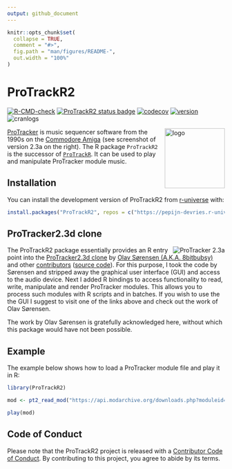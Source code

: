 ```yaml
---
output: github_document
---
```


```r
knitr::opts_chunk$set(
  collapse = TRUE,
  comment = "#>",
  fig.path = "man/figures/README-",
  out.width = "100%"
)
```

# ProTrackR2

<!-- badges: start -->
[![R-CMD-check](https://github.com/pepijn-devries/ProTrackR2/actions/workflows/R-CMD-check.yaml/badge.svg)](https://github.com/pepijn-devries/ProTrackR2/actions/workflows/R-CMD-check.yaml)
[![ProTrackR2 status badge](https://pepijn-devries.r-universe.dev/badges/ProTrackR2)](https://pepijn-devries.r-universe.dev/ProTrackR2)
[![codecov](https://codecov.io/gh/pepijn-devries/ProTrackR2/graph/badge.svg?token=0ILPGKGB73)](https://codecov.io/gh/pepijn-devries/ProTrackR2)
[![version](https://www.r-pkg.org/badges/version/ProTrackR2)](https://CRAN.R-project.org/package=ProTrackR2)
![cranlogs](https://cranlogs.r-pkg.org/badges/ProTrackR2)
<!-- badges: end -->

<img src="man/figures/logo.svg" align="right" height="139" copyright="cc-sa" alt="logo" class="pkgdown-hide" />

[ProTracker](https://en.wikipedia.org/wiki/ProTracker) is music sequencer software
from the 1990s on the [Commodore Amiga](https://en.wikipedia.org/wiki/Amiga)
(see screenshot of version 2.3a on the right).
The R package `ProTrackR2` is the successor of [`ProTrackR`](https://pepijn-devries.github.io/ProTrackR/).
It can be used to play and manipulate ProTracker module music.

## Installation

You can install the development version of ProTrackR2 from [r-universe](https://pepijn-devries.r-universe.dev/ProTrackR2) with:

``` r
install.packages("ProTrackR2", repos = c("https://pepijn-devries.r-universe.dev", "https://cloud.r-project.org"))
```

## ProTracker2.3d clone

<img src="https://content.pouet.net/files/screenshots/00050/00050055.png" alt="ProTracker 2.3a" align="right" />

The ProTrackR2 package essentially provides an R entry point into the
[ProTracker2.3d clone](https://16-bits.org/pt2.php) by
[Olav S&oslash;rensen (A.K.A. 8bitbubsy)](https://github.com/8bitbubsy) and other
[contributors](https://github.com/8bitbubsy/pt2-clone/graphs/contributors)
([source code](https://github.com/8bitbubsy/pt2-clone)). For this
purpose, I took the code by S&oslash;rensen and stripped away the graphical user interface (GUI)
and access to the audio device. Next I added R bindings to access functionality to read,
write, manipulate and render
ProTracker modules. This allows you to process such modules with R scripts and in batches.
If you wish to use the
the GUI I suggest to visit one of the links above and check out the work of Olav S&oslash;rensen.

The work by Olav S&oslash;rensen is gratefully acknowledged here, without which this package would
have not been possible.

## Example

The example below shows how to load a ProTracker module file and play it in R:

```r
library(ProTrackR2)

mod <- pt2_read_mod("https://api.modarchive.org/downloads.php?moduleid=41529#elektric_funk.mod")

play(mod)
```

## Code of Conduct
  
Please note that the ProTrackR2 project is released with a [Contributor Code of Conduct](https://contributor-covenant.org/version/2/1/CODE_OF_CONDUCT.html). By contributing to this project, you agree to abide by its terms.
